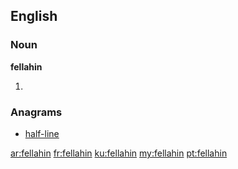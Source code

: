 ==English==

===Noun===
'''fellahin''' {{p}}
# {{plural of|fellah}}

===Anagrams===
* [[half-line#English|half-line]]

[[ar:fellahin]]
[[fr:fellahin]]
[[ku:fellahin]]
[[my:fellahin]]
[[pt:fellahin]]